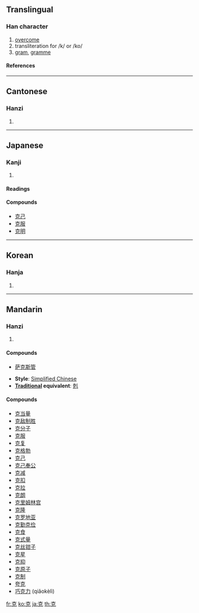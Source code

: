{{see|剋}}

==Translingual==
===Han character===
{{Han char|rn=10|rad=儿|as=05|sn=7|four=4021<sub>6</sub>|canj=十口竹山 (JRHU)}}
# [[overcome]]
# transliteration for /k/ or /ko/
# [[gram]], [[gramme]]
====References====
{{Han ref|kx=0124.150|dkj=01355|dj=0263.040|hdz=10269.040|uh=514B|ud=20811|bh=A74A|bd=42826}}
----
==Cantonese==
===Hanzi===
{{yue-hanzi|jyut=|y=hak1}}
# {{defn|Cantonese}}
----
==Japanese==
===Kanji===
{{ja-kanji|grade=c|rs=儿05}}
# {{defn|Japanese}} 
====Readings====
{{ja-readings|on=[[こく]] (koku)|kun=[[かつ]] (katsu), [[よい]] (yoi), [[よく]] (yoku)}}

====Compounds====
*[[克己]]
*[[克服]]
*[[克明]]
----
==Korean==
===Hanja===
{{ko-hanja|hangeul=[[극]]|rv=geuk|mr=kŭk}}
# {{defn|Korean}}
----
==Mandarin==
===Hanzi===
{{cmn-hanzi|pin=[[kè]] ([[ke4]])|wg=k'o<sup>4</sup>}}
# {{defn|Mandarin}}

====Compounds====
*[[萨克斯管]]

* '''Style''': [[Simplified Chinese]] 
* '''[[Traditional Chinese|Traditional]] equivalent''': [[剋]]

====Compounds====
*[[克当量]]
*[[克敌制胜]]
*[[克分子]]
*[[克服]]
*[[克复]]
*[[克格勃]]
*[[克己]]
*[[克己奉公]]
*[[克减]]
*[[克扣]]
*[[克拉]]
*[[克朗]]
*[[克里姆林宫]]
*[[克隆]]
*[[克罗地亚]]
*[[克勤克俭]]
*[[克食]]
*[[克式量]]
*[[克丝钳子]]
*[[克星]]
*[[克抑]]
*[[克原子]]
*[[克制]]
*[[夸克]]
*[[巧克力]] (qiǎokèlì)

[[fr:克]]
[[ko:克]]
[[ja:克]]
[[th:克]]